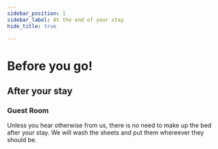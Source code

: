 ```yaml
---
sidebar_position: 1
sidebar_label: At the end of your stay
hide_title: true

---
```


# Before you go!

## After your stay

### Guest Room

Unless you hear otherwise from us, there is no need to make up the bed after your stay. We will wash the sheets and put them whereever they should be.

